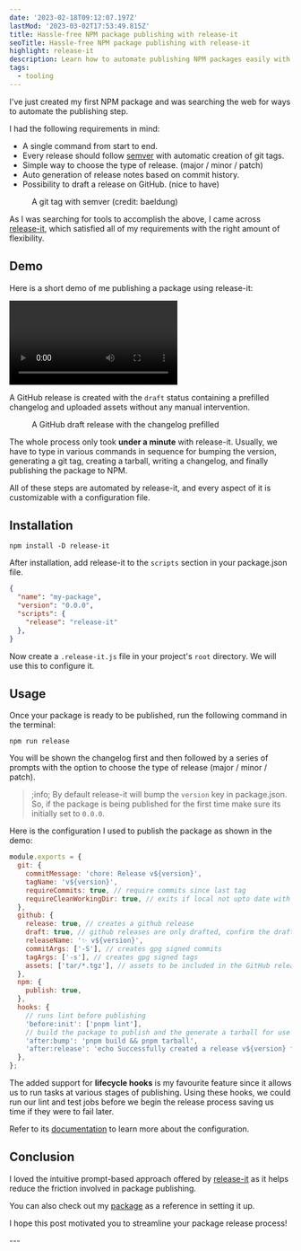 ```yaml
---
date: '2023-02-18T09:12:07.197Z'
lastMod: '2023-03-02T17:53:49.815Z'
title: Hassle-free NPM package publishing with release-it
seoTitle: Hassle-free NPM package publishing with release-it
highlight: release-it
description: Learn how to automate publishing NPM packages easily with release-it
tags:
  - tooling
---
```



I've just created my first NPM package and was searching the web for ways to automate the publishing step.

I had the following requirements in mind:

- A single command from start to end.
- Every release should follow [semver](https://semver.org/) with automatic creation of git tags.
- Simple way to choose the type of release. (major / minor / patch)
- Auto generation of release notes based on commit history.
- Possibility to draft a release on GitHub. (nice to have)

<Figure alt="Semantic Versioning" src={semverImage} lazy={false}>
  A git tag with semver (credit: baeldung)
</Figure>

As I was searching for tools to accomplish the above, I came across [release-it](https://github.com/release-it/release-it), which satisfied all of my requirements with the right amount of flexibility.

## Demo

Here is a short demo of me publishing a package using release-it:

<Video src={demoVideo}>Publishing my package to NPM</Video>

A GitHub release is created with the `draft` status containing a prefilled changelog and uploaded assets without any manual intervention.

<Figure alt="GitHub draft release" src={ghReleasesImage}>
 A GitHub draft release with the changelog prefilled
</Figure>

The whole process only took **under a minute** with release-it. Usually, we have to type in various commands in sequence for bumping the version, generating a git tag, creating a tarball, writing a changelog, and finally publishing the package to NPM.

All of these steps are automated by release-it, and every aspect of it is customizable with a configuration file.

## Installation

```shell
npm install -D release-it
```

After installation, add release-it to the `scripts` section in your package.json file.

```json
{
  "name": "my-package",
  "version": "0.0.0",
  "scripts": {
    "release": "release-it"
  },
}
```

Now create a `.release-it.js` file in your project's `root` directory. We will use this to configure it.

## Usage

Once your package is ready to be published, run the following command in the terminal:

```shell
npm run release
```

You will be shown the changelog first and then followed by a series of prompts with the option to choose the type of release (major / minor / patch).

> ;info;
> By default release-it will bump the `version` key in package.json. So, if the package is being published for the first time make sure its initially set to `0.0.0`.

Here is the configuration I used to publish the package as shown in the demo:

```js title=".release-it.js"
module.exports = {
  git: {
    commitMessage: 'chore: Release v${version}',
    tagName: 'v${version}',
    requireCommits: true, // require commits since last tag
    requireCleanWorkingDir: true, // exits if local not upto date with remote or if workdir is unclean
  },
  github: {
    release: true, // creates a github release
    draft: true, // github releases are only drafted, confirm the draft in github releases page to publish it
    releaseName: '✨ v${version}',
    commitArgs: ['-S'], // creates gpg signed commits
    tagArgs: ['-s'], // creates gpg signed tags
    assets: ['tar/*.tgz'], // assets to be included in the GitHub releases page
  },
  npm: {
    publish: true,
  },
  hooks: {
    // runs lint before publishing
    'before:init': ['pnpm lint'],
    // build the package to publish and the generate a tarball for use in github releases
    'after:bump': 'pnpm build && pnpm tarball',
    'after:release': 'echo Successfully created a release v${version} for ${repo.repository}.',
  },
};
```

The added support for **lifecycle hooks** is my favourite feature since it allows us to run tasks at various stages of publishing. Using these hooks, we could run our lint and test jobs before we begin the release process saving us time if they were to fail later.

Refer to its [documentation](https://github.com/release-it/release-it#release-it-) to learn more about the configuration.

<SlashLine />

## Conclusion

I loved the intuitive prompt-based approach offered by [release-it](https://github.com/release-it/release-it) as it helps reduce the friction involved in package publishing.

You can also check out my [package](https://github.com/FatehAK/genzo-cli) as a reference in setting it up.

I hope this post motivated you to streamline your package release process!

<Feedback />
---
